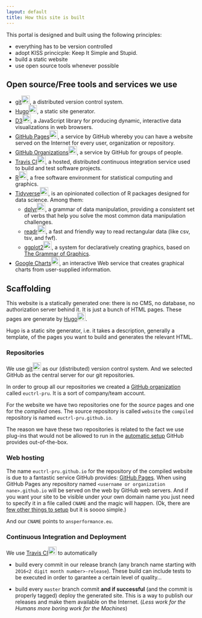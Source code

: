 ```yaml
---
layout: default
title: How this site is built
---
```



This portal is designed and built using the following principles:

* everything has to be version controlled
* adopt KISS princicple: Keep It Simple and Stupid.
* build a static website
* use open source tools whenever possible

## Open source/Free tools and services we use

* <a href="https://git-scm.com/" class="footer-links-kudos">git<img src="/images/git-logo.png" width="22" height="22" alt="git"></a>,
	a distributed version control system.
* <a href="https://gohugo.io/" class="footer-links-kudos">Hugo<img src="/images/hugo-logo.png" width="22" height="22" alt="hugo"></a>,
	a static site generator.
* <a href="https://d3js.org/" class="footer-links-kudos">D3<img src="/images/d3-logo.png" width="22" height="22" alt="D3"></a>,
	a JavaScript library for producing dynamic, interactive data visualizations in web browsers.
* <a href="https://pages.github.com/" class="footer-links-kudos">GitHub Pages<img src="/images/Octocat.png" width="22" height="22" alt="GitHub Pages"></a>,
	a service by GitHub whereby you can have a website served on the Internet for every user, organization or repository.
* <a href="https://github.com/blog/674-introducing-organizations" class="footer-links-kudos">GitHub Organizations<img src="/images/Octocat.png" width="22" height="22" alt="GitHub Organizations blog post"></a>,
	a service by GitHub for groups of people.
* <a href="https://travis-ci.org/" class="footer-links-kudos">Travis CI<img src="/images/travisci-logo.png" width="22" height="22" alt="Travis CI"></a>,
	a hosted, distributed continuous integration service used to build and test software projects.
* <a href="https://www.r-project.org/" class="footer-links-kudos">R<img src="/images/R-logo.png" width="22" height="22" alt="R Project for Statistical Computing"></a>,
	a free software environment for statistical computing and graphics.
* <a href="https://www.tidyverse.org/" class="footer-links-kudos">Tidyverse<img src="/images/tidyverse-logo.png" width="22" height="22" alt="Tidyverse"></a>,
	is an opinionated collection of R packages designed for data science. Among them:
	* <a href="https://dplyr.tidyverse.org/" class="footer-links-kudos">dplyr<img src="/images/dplyr-logo.png" width="22" height="22" alt="dplyr"></a>,
		 a grammar of data manipulation, providing a consistent set of verbs that help you solve the most common data manipulation challenges.
	* <a href="https://readr.tidyverse.org/" class="footer-links-kudos">readr<img src="/images/readr-logo.png" width="22" height="22" alt="readr"></a>,
		 a fast and friendly way to read rectangular data (like csv, tsv, and fwf).
	* <a href="https://ggplot2.tidyverse.org/" class="footer-links-kudos">ggplot2<img src="/images/ggplot2-logo.png" width="22" height="22" alt="ggplot2"></a>,
		 a system for declaratively creating graphics, based on [The Grammar of Graphics](http://amzn.to/2ef1eWp).
* <a href="https://developers.google.com/chart/" class="footer-links-kudos">Google Charts<img src="images/google-developers-charts-logo.png" width="22" height="22" alt="google charts"></a>,
	an interactive Web service that creates graphical charts from user-supplied information.




## Scaffolding

This website is a statically generated one: there is no CMS, no database, no
authorization server behind it. It is just a bunch of HTML pages. These pages
are generate by
<a href="https://gohugo.io/" class="footer-links-kudos">Hugo<img src="/images/hugo-logo.png" width="22" height="22" alt="hugo"></a>.

Hugo is a static site generator, i.e. it takes a description, generally a
template, of the pages you want to build and generates the relevant HTML.


### Repositories

We use <a href="https://git-scm.com/" class="footer-links-kudos">git<img src="/images/git-logo.png" width="22" height="22" alt="git"></a>
as our (distributed) version control system.
And we selected GitHub as the central server for our git repositories.

In order to group all our repositories we created a [GitHub organization][ghorg]
called `euctrl-pru`. It is a sort of company/team account.

For the website we have two repositories one for the *source* pages and one for
the *compiled* ones.
The source repository is called `website` the `compiled` repository is named
`euctrl-pru.github.io`.

The reason we have these two repositories is related to the fact we use plug-ins
that would not be allowed to run in the [automatic setup][ghpages-plugins]
GitHub provides out-of-the-box.



### Web hosting

The name `euctrl-pru.github.io` for the repository of the compiled website is
due to a fantastic service GitHub provides: [GitHub Pages][ghpages].
When using GitHub Pages any repository named `<username or
organization nane>.github.io` will be served on the web by GitHub web servers.
And if you want your site to be visible under your own domain name you just need
to specify it in a file called `CNAME` and the magic will happen.
(Ok, there are [few other things to setup][cname] but it is soooo simple.)

And our `CNAME` points to `ansperformance.eu`.


### Continuous Integration and Deployment

We use
<a href="https://travis-ci.org/" class="footer-links-kudos">Travis CI<img src="/images/travisci-logo.png" width="22" height="22" alt="Travis CI"></a>
to automatically

* build every commit in our release branch (any branch name starting with
  `2016<2 digit month number>-release`). These build can include tests to be
  executed in order to garantee a certain level of quality...

* build every `master` branch commit **and if successful** (and the commit is
  properly tagged) deploy the generated site.
  This is a way to publish our releases and make them available on the Internet.
  (*Less work for the Humans more boring work for the Machines*)



[git]: <https://git-scm.com/> "git"
[jk]: <https://jekyllrb.com/> "Jekyll"
[hugo]: <https://gohugo.io/> "Hugo"
[jkplugs]: <https://jekyllrb.com/docs/plugins/> "Jekyll plugins"
[ghpages]: <https://pages.github.com/> "GitHub Pages"
[ghorg]: <https://github.com/blog/674-introducing-organizations> "GitHub Organizations blog post"
[cfg]: <https://github.com/euctrl-pru/website/blob/master/_config.yml> "Our config.yml file"
[gems]: <https://github.com/euctrl-pru/website/blob/master/Gemfile> "Our Gemfile file"
[cname]: <https://help.github.com/articles/quick-start-setting-up-a-custom-domain/> "Custom domain setup for GitHub Pages"
[ghpages-plugins]: <https://help.github.com/enterprise/2.6/user/articles/adding-jekyll-plugins-to-a-github-pages-site/> "Adding GitHub Pages plugins"
